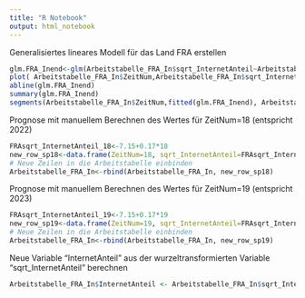 ```yaml
---
title: "R Notebook"
output: html_notebook
---
```

Generalisiertes lineares Modell für das Land FRA erstellen
```r
glm.FRA_Inend<-glm(Arbeitstabelle_FRA_In$sqrt_InternetAnteil~Arbeitstabelle_FRA_In$ZeitNum)
plot( Arbeitstabelle_FRA_In$ZeitNum,Arbeitstabelle_FRA_In$sqrt_InternetAnteil)
abline(glm.FRA_Inend)
summary(glm.FRA_Inend)
segments(Arbeitstabelle_FRA_In$ZeitNum,fitted(glm.FRA_Inend), Arbeitstabelle_FRA_In$ZeitNum,Arbeitstabelle_FRA_In$sqrt_InternetAnteil)
```
Prognose mit manuellem Berechnen des Wertes für ZeitNum=18 (entspricht 2022)
```r
FRAsqrt_InternetAnteil_18<-7.15+0.17*18
new_row_sp18<-data.frame(ZeitNum=18, sqrt_InternetAnteil=FRAsqrt_InternetAnteil_18)
# Neue Zeilen in die Arbeitstabelle einbinden
Arbeitstabelle_FRA_In<-rbind(Arbeitstabelle_FRA_In, new_row_sp18)
```
Prognose mit manuellem Berechnen des Wertes für ZeitNum=19 (entspricht 2023)
```r
FRAsqrt_InternetAnteil_19<-7.15+0.17*19
new_row_sp19<-data.frame(ZeitNum=19, sqrt_InternetAnteil=FRAsqrt_InternetAnteil_19)
# Neue Zeilen in die Arbeitstabelle einbinden
Arbeitstabelle_FRA_In<-rbind(Arbeitstabelle_FRA_In, new_row_sp19)
```
Neue Variable "InternetAnteil" aus der wurzeltransformierten Variable "sqrt_InternetAnteil" berechnen
```r
Arbeitstabelle_FRA_In$InternetAnteil <- Arbeitstabelle_FRA_In$sqrt_InternetAnteil*Arbeitstabelle_FRA_In$sqrt_InternetAnteil
```